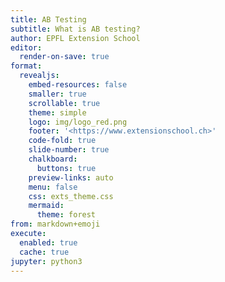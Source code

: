 ```yaml
---
title: AB Testing
subtitle: What is AB testing?
author: EPFL Extension School
editor:
  render-on-save: true
format:
  revealjs:
    embed-resources: false
    smaller: true
    scrollable: true
    theme: simple
    logo: img/logo_red.png
    footer: '<https://www.extensionschool.ch>'
    code-fold: true
    slide-number: true
    chalkboard:
      buttons: true
    preview-links: auto
    menu: false
    css: exts_theme.css
    mermaid:
      theme: forest
from: markdown+emoji
execute:
  enabled: true
  cache: true
jupyter: python3
---
```


